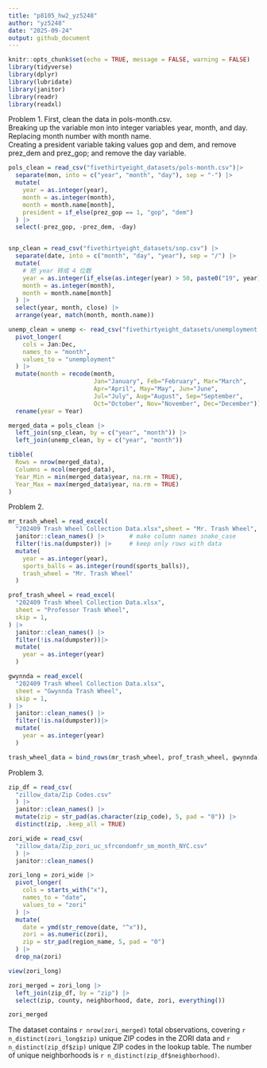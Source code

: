 ```yaml
---
title: "p8105_hw2_yz5248"
author: "yz5248"
date: "2025-09-24"
output: github_document
---
```


```r
knitr::opts_chunk$set(echo = TRUE, message = FALSE, warning = FALSE)
library(tidyverse)
library(dplyr)
library(lubridate)
library(janitor)
library(readr)
library(readxl)
```

Problem 1. 
First, clean the data in pols-month.csv.  
Breaking up the variable mon into integer variables year, month, and day.  
Replacing month number with month name.  
Creating a president variable taking values gop and dem, and remove prez_dem and prez_gop; and remove the day variable.
```r
pols_clean = read_csv("fivethirtyeight_datasets/pols-month.csv")|>
  separate(mon, into = c("year", "month", "day"), sep = "-") |>
  mutate(
    year = as.integer(year),
    month = as.integer(month),
    month = month.name[month],
    president = if_else(prez_gop == 1, "gop", "dem")
  ) |>
  select(-prez_gop, -prez_dem, -day)



```


```r

snp_clean = read_csv("fivethirtyeight_datasets/snp.csv") |>
  separate(date, into = c("month", "day", "year"), sep = "/") |> 
  mutate(
    # 把 year 转成 4 位数
    year = as.integer(if_else(as.integer(year) > 50, paste0("19", year), paste0("20", year))),
    month = as.integer(month),
    month = month.name[month]
  ) |>
  select(year, month, close) |>
  arrange(year, match(month, month.name))

```

```r
unemp_clean = unemp <- read_csv("fivethirtyeight_datasets/unemployment.csv")|>
  pivot_longer(
    cols = Jan:Dec,
    names_to = "month",
    values_to = "unemployment"
  ) |>
  mutate(month = recode(month,
                        Jan="January", Feb="February", Mar="March",
                        Apr="April", May="May", Jun="June",
                        Jul="July", Aug="August", Sep="September",
                        Oct="October", Nov="November", Dec="December")) |>
  rename(year = Year)


```

```r
merged_data = pols_clean |>
  left_join(snp_clean, by = c("year", "month")) |>
  left_join(unemp_clean, by = c("year", "month"))

tibble(
  Rows = nrow(merged_data),
  Columns = ncol(merged_data),
  Year_Min = min(merged_data$year, na.rm = TRUE),
  Year_Max = max(merged_data$year, na.rm = TRUE)
)

```


Problem 2. 

```r
mr_trash_wheel = read_excel(
  "202409 Trash Wheel Collection Data.xlsx",sheet = "Mr. Trash Wheel", skip = 1) |>
  janitor::clean_names() |>       # make column names snake_case
  filter(!is.na(dumpster)) |>     # keep only rows with data
  mutate(
    year = as.integer(year),
    sports_balls = as.integer(round(sports_balls)),
    trash_wheel = "Mr. Trash Wheel"
  )

```

```r
prof_trash_wheel = read_excel(
  "202409 Trash Wheel Collection Data.xlsx",
  sheet = "Professor Trash Wheel",
  skip = 1,
) |>
  janitor::clean_names() |>
  filter(!is.na(dumpster))|>
  mutate(
    year = as.integer(year)
  )

gwynnda = read_excel(
  "202409 Trash Wheel Collection Data.xlsx",
  sheet = "Gwynnda Trash Wheel",
  skip = 1,
) |>
  janitor::clean_names() |>
  filter(!is.na(dumpster))|>
  mutate(
    year = as.integer(year)
  )

trash_wheel_data = bind_rows(mr_trash_wheel, prof_trash_wheel, gwynnda)
```


Problem 3. 
```r
zip_df = read_csv(
  "zillow_data/Zip Codes.csv"
  ) |> 
  janitor::clean_names() |>
  mutate(zip = str_pad(as.character(zip_code), 5, pad = "0")) |>
  distinct(zip, .keep_all = TRUE)

zori_wide = read_csv(
  "zillow_data/Zip_zori_uc_sfrcondomfr_sm_month_NYC.csv"
  ) |> 
  janitor::clean_names()
```

```r
zori_long = zori_wide |>
  pivot_longer(
    cols = starts_with("x"),  
    names_to = "date",
    values_to = "zori"
  ) |>
  mutate(
    date = ymd(str_remove(date, "^x")),  
    zori = as.numeric(zori),
    zip = str_pad(region_name, 5, pad = "0")  
  ) |>
  drop_na(zori)

view(zori_long)
```


```r
zori_merged = zori_long |>
  left_join(zip_df, by = "zip") |>
  select(zip, county, neighborhood, date, zori, everything())

zori_merged
```

The dataset contains `r nrow(zori_merged)` total observations, covering `r n_distinct(zori_long$zip)` unique ZIP codes in the ZORI data and `r n_distinct(zip_df$zip)` unique ZIP codes in the lookup table. The number of unique neighborhoods is `r n_distinct(zip_df$neighborhood)`.







